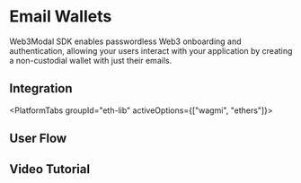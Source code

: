 


# Email Wallets

Web3Modal SDK enables passwordless Web3 onboarding and authentication, allowing your users interact with your application by creating a non-custodial wallet with just their emails.

<EmailAlert />

## Integration

<PlatformTabs groupId="eth-lib" activeOptions={["wagmi", "ethers"]}>
<PlatformTabItem value="wagmi">

<WagmiImplementation />

</PlatformTabItem>
<PlatformTabItem value="ethers">

<EthersImplementation />

</PlatformTabItem>
</PlatformTabs>

## User Flow

<UserFlow />

## Video Tutorial

<YoutubeEmbed videoId="I1B9eAJk9aI" />
